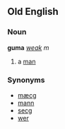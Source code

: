 ==Old English==
===Noun===
'''guma''' ''[[Wiktionary Appendix:Old English weak declension|weak]] m''

#a [[man]]
===Synonyms===
*[[mæcg]] <!-- why are there so many terms for man? there must be some subtle distinction here -->
*[[mann]]
*[[secg]]
*[[wer]]